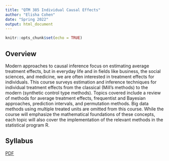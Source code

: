 ```yaml
---
title: "QTM 385 Individual Causal Effects"
author: "Elisha Cohen"
date: "Spring 2022"
output: html_document
---
```


```r
knitr::opts_chunk$set(echo = TRUE)
```

## Overview

Modern approaches to causal inference focus on estimating average treatment effects, but in everyday life and in fields like business, the social sciences, and medicine, we are often interested in treatment effects for individuals. This course surveys estimation and inference techniques for individual treatment effects from the classical (Mill’s methods) to the modern (synthetic control type methods). Topics covered include a review of methods for average treatment effects, frequentist and Bayesian approaches, prediction intervals, and permutation methods. Big data methods using multiple treated units are omitted from this course. While the course will emphasize the mathematical foundations of these concepts, each topic will also cover the implementation of the relevant methods in the statistical program R.

## Syllabus

[<i class="fa fa-file-pdf-o" aria-hidden="true"></i> PDF][syll-pdf]&ensp;

[syll-pdf]: /PDFs/QTM385_ITE_syllabus_SP22.pdf
